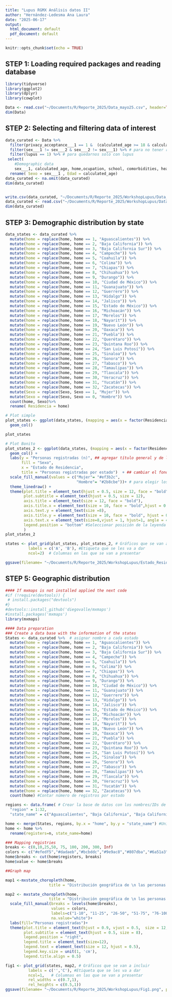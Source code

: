 ```yaml
---
title: "Lupus RGMX Análisis datos II"
author: "Hernández-Ledesma Ana Laura"
date: "2025-06-17"
output:
  html_document: default
  pdf_document: default
---
```


```r
knitr::opts_chunk$set(echo = TRUE)
```

## STEP 1: Loading required packages and reading database
```r
library(tidyverse)
library(ggplot2)
library(dplyr)
library(cowplot)

Data <- read.csv("~/Documents/R/Reporte_2025/Data_mayo25.csv", header=TRUE)
dim(Data)
```

## STEP 2: Selecting and filtering data of interest
```r
data_curated <- Data %>%
  filter(privacy_acceptance___1 == 1 &  (calculated_age >= 18 & calculated_age < 100)) %>%
  filter(sex___1 != sex___2 & sex___2 != sex___1) %>% # para no tener registros con ambos sexos marcados
  filter(lupus == 1) %>% # para quedarnos solo con lupus
 select(
    #Demographic data
    sex___1, calculated_age, home,ocupation, school, comorbidities, health_provider) %>% 
  rename( Sexo = sex___1 , Edad = calculated_age)
data_curated <- na.omit(data_curated) 
dim(data_curated)


write.csv(data_curated, "~/Documents/R/Reporte_2025/WorkshopLupus/Data_clase2.csv", row.names = FALSE)
data_curated <- read.csv("~/Documents/R/Reporte_2025/WorkshopLupus/Data_clase2.csv", header=TRUE)
dim(data_curated)
```

## STEP 3: Demographic distribution by state
```r
data_states <- data_curated %>%
  mutate(home = replace(home, home == 1, "Aguascalientes")) %>%
  mutate(home = replace(home, home == 2, "Baja California")) %>%
  mutate(home = replace(home, home == 3, "Baja California Sur")) %>%
  mutate(home = replace(home, home == 4, "Campeche")) %>%
  mutate(home = replace(home, home == 5, "Coahuila")) %>%
  mutate(home = replace(home, home == 6, "Colima")) %>%
  mutate(home = replace(home, home == 7, "Chiapas")) %>%
  mutate(home = replace(home, home == 8, "Chihuahua")) %>%
  mutate(home = replace(home, home == 9, "Durango")) %>%
  mutate(home = replace(home, home == 10, "Ciudad de México")) %>%
  mutate(home = replace(home, home == 11, "Guanajuato")) %>%
  mutate(home = replace(home, home == 12, "Guerrero")) %>%
  mutate(home = replace(home, home == 13, "Hidalgo")) %>%
  mutate(home = replace(home, home == 14, "Jalisco")) %>%
  mutate(home = replace(home, home == 15, "Estado de México")) %>%
  mutate(home = replace(home, home == 16, "Michoacán")) %>%
  mutate(home = replace(home, home == 17, "Morelos")) %>%
  mutate(home = replace(home, home == 18, "Nayarit")) %>%
  mutate(home = replace(home, home == 19, "Nuevo León")) %>%
  mutate(home = replace(home, home == 20, "Oaxaca")) %>%
  mutate(home = replace(home, home == 21, "Puebla")) %>%
  mutate(home = replace(home, home == 22, "Querétaro")) %>%
  mutate(home = replace(home, home == 23, "Quintana Roo")) %>%
  mutate(home = replace(home, home == 24, "San Luis Potosí")) %>%
  mutate(home = replace(home, home == 25, "Sinaloa")) %>%
  mutate(home = replace(home, home == 26, "Sonora")) %>%
  mutate(home = replace(home, home == 27, "Tabasco")) %>%
  mutate(home = replace(home, home == 28, "Tamaulipas")) %>%
  mutate(home = replace(home, home == 29, "Tlaxcala")) %>%
  mutate(home = replace(home, home == 30, "Veracruz")) %>%
  mutate(home = replace(home, home == 31, "Yucatán")) %>%
  mutate(home = replace(home, home == 32, "Zacatecas")) %>%
  mutate(Sexo = replace(Sexo, Sexo == 1, "Mujer")) %>%
  mutate(Sexo = replace(Sexo, Sexo == 0, "Hombre")) %>%
  count(home, Sexo)%>%
  rename( Residencia = home)

# Plot simple
plot_states <- ggplot(data_states, (mapping = aes(x = factor(Residencia), y = n, fill = Sexo ))) + 
  geom_col() 

plot_states

# Plot Bonito
plot_states_2 <- ggplot(data_states, (mapping = aes(x = factor(Residencia), y = n, fill= Sexo ))) + 
  geom_col() + 
  labs(y = "Personas registradas (n)", ## agregar título general y de los ejes del gráfico.
       fill = "Sexo",
       x = "Estado de Residencia",
       title = "Personas registradas por estado")  + ## cambiar el fondo del gráfico 
  scale_fill_manual(values = c("Mujer"= "#ef3b2c", 
                               "Hombre"= "#2b8cbe"))+ # para elegir los colores a usarse en las columnas
  theme_linedraw() +
  theme(plot.title = element_text(hjust = 0.5, size = 12, face = "bold"),
        plot.subtitle = element_text(hjust = 0.5, size = 12),
        axis.title = element_text(size = 12, face = "bold"),
        axis.title.x = element_text(size = 10, face = "bold",hjust = 0.5),
        axis.text.y = element_text(size =8),
        axis.title.y = element_text(size = 10, face = "bold", hjust = 0.5),
        axis.text.x = element_text(size=8,vjust = 1, hjust=1, angle = 45),
        legend.position = "bottom" #Seleccionar posición de la leyenda
        )
plot_states_2

states <- plot_grid(plot_states, plot_states_2, # Gráficos que se van a incluir
          labels = c('A', 'B'), #Etiqueta que se les va a dar
          ncol=2)  # Columnas en las que se van a presentar

ggsave(filename= "~/Documents/R/Reporte_2025/WorkshopLupus/Estado_Residencia.png", plot= states, width = 20, height = 10, dpi=300, units = "in", bg = "white" )

```
## STEP 5: Geographic distribution
```r
#### If mxmaps is not installed applied the next code
#if (!require(devtools)) {
 # install.packages("devtools")
#}
#devtools::install_github('diegovalle/mxmaps')
#install.packages('mxmaps')
library(mxmaps)

#### Data preparation 
### Create a data base with the information of the states
States <- data_curated %>%  # asignar nombre a cada estado
  mutate(home = replace(home, home == 1, "Aguascalientes")) %>% 
  mutate(home = replace(home, home == 2, "Baja California")) %>%
  mutate(home = replace(home, home == 3, "Baja California Sur")) %>%
  mutate(home = replace(home, home == 4, "Campeche")) %>%
  mutate(home = replace(home, home == 5, "Coahuila")) %>%
  mutate(home = replace(home, home == 6, "Colima")) %>%
  mutate(home = replace(home, home == 7, "Chiapas")) %>%
  mutate(home = replace(home, home == 8, "Chihuahua")) %>%
  mutate(home = replace(home, home == 9, "Durango")) %>%
  mutate(home = replace(home, home == 10, "Ciudad de México")) %>%
  mutate(home = replace(home, home == 11, "Guanajuato")) %>%
  mutate(home = replace(home, home == 12, "Guerrero")) %>%
  mutate(home = replace(home, home == 13, "Hidalgo")) %>%
  mutate(home = replace(home, home == 14, "Jalisco")) %>%
  mutate(home = replace(home, home == 15, "Estado de México")) %>%
  mutate(home = replace(home, home == 16, "Michoacán")) %>%
  mutate(home = replace(home, home == 17, "Morelos")) %>%
  mutate(home = replace(home, home == 18, "Nayarit")) %>%
  mutate(home = replace(home, home == 19, "Nuevo León")) %>%
  mutate(home = replace(home, home == 20, "Oaxaca")) %>%
  mutate(home = replace(home, home == 21, "Puebla")) %>%
  mutate(home = replace(home, home == 22, "Querétaro")) %>%
  mutate(home = replace(home, home == 23, "Quintana Roo")) %>%
  mutate(home = replace(home, home == 24, "San Luis Potosí")) %>%
  mutate(home = replace(home, home == 25, "Sinaloa")) %>%
  mutate(home = replace(home, home == 26, "Sonora")) %>%
  mutate(home = replace(home, home == 27, "Tabasco")) %>%
  mutate(home = replace(home, home == 28, "Tamaulipas")) %>%
  mutate(home = replace(home, home == 29, "Tlaxcala")) %>%
  mutate(home = replace(home, home == 30, "Veracruz")) %>%
  mutate(home = replace(home, home == 31, "Yucatán")) %>%
  mutate(home = replace(home, home == 32, "Zacatecas")) %>%
  count(home) #Contar número de registros por estado

regions <- data.frame( # Crear la base de datos con los nombres/IDs de cada estado
  "region" = 1:32, 
  "state_name" = c("Aguascalientes", "Baja California", "Baja California Sur", "Campeche", "Coahuila", "Colima", "Chiapas", "Chihuahua", "Ciudad de México", "Durango", "Guanajuato", "Guerrero","Hidalgo", "Jalisco", "Estado de México", "Michoacán", "Morelos", "Nayarit", "Nuevo León", "Oaxaca", "Puebla", "Querétaro", "Quintana Roo", "San Luis Potosí", "Sinaloa", "Sonora", "Tabasco", "Tamaulipas", "Tlaxcala", "Veracruz","Yucatán", "Zacatecas")) # ordenar los estados de acuerdo a la disposicion en  mxmaps

home <- merge(States, regions, by.x = "home", by.y = "state_name") #Unir la base de datos del número de registro y los ids/nombres
home <- home %>%
  rename(registers=n, state_name=home)

### Mapping registries
breaks <- c(0,10,25,50, 75, 100, 200, 300, Inf) 
colors <- c("#efedf5","#dadaeb","#bcbddc","#9e9ac8","#807dba","#6a51a3","#54278f","#3f007d")
home$breaks <- cut(home$registers, breaks)
home$value <- home$breaks 

##Graph map

map1 <-mxstate_choropleth(home,
                   title = "Distribución geográfica de \n las personas registradas")

map2 <- mxstate_choropleth(home,
                   title = "Distribución geográfica de \n las personas registradas")+ 
  scale_fill_manual(breaks = levels(home$breaks),
                    values = colors,
                    labels=c("1-10", "11-25", "26-50", "51-75", "76-100", "101-200", "201-300",  ">300"),
                    na.value="white")+
  labs(fill="Personas registradas")+
  theme(plot.title = element_text(hjust = 0.9, vjust = 0.5,  size = 12, face = "bold"),
        plot.subtitle = element_text(hjust = 0.5, size = 8),
        legend.position = "right",
        legend.title = element_text(size=12),
        legend.text = element_text(size = 12, hjust = 0.5),
        legend.key.size = unit(1, 'cm'),
        legend.title.align = 0.5)

fig1 <- plot_grid(states, map2, # Gráficos que se van a incluir
          labels = c('','C'), #Etiqueta que se les va a dar
          ncol=1,   # Columnas en las que se van a presentar
          rel_widths = c(0.7,1),
          rel_heights = c(0.5,1))
ggsave(filename= "~/Documents/R/Reporte_2025/WorkshopLupus/Fig1.png", plot= fig1, width = 30, height = 25, dpi=300, units = "cm", bg = "white" )


```
